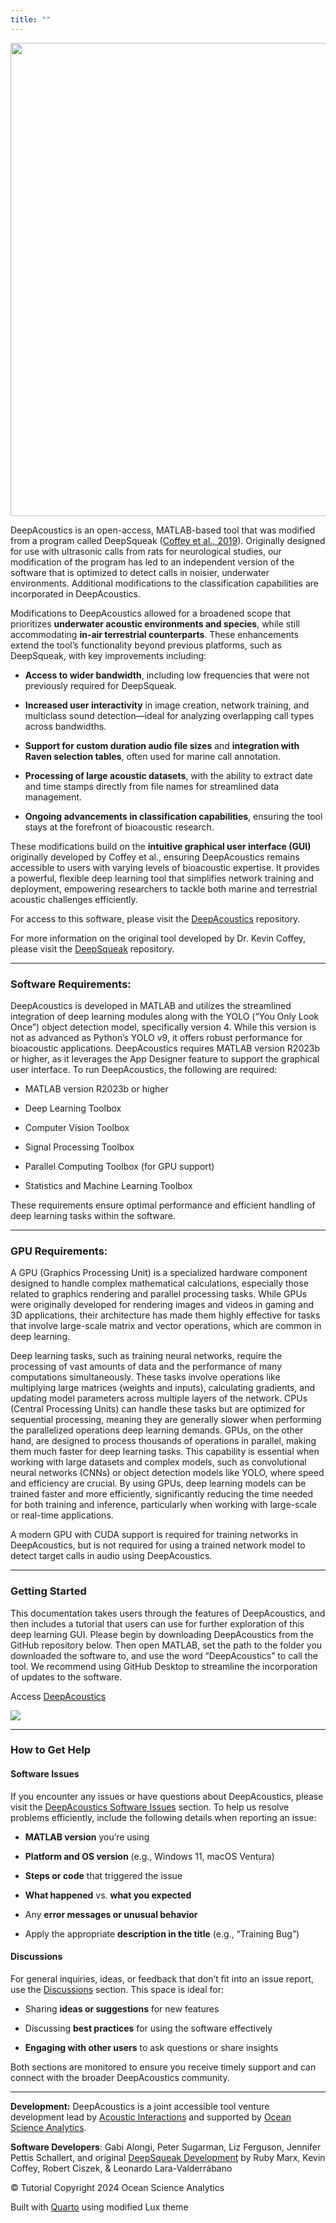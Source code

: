 ```yaml
---
title: ""
---
```


![](images/DA_Cover.png){fig-alt="DA Cover Image" fig-align="center" width="757"}

DeepAcoustics is an open-access, MATLAB-based tool that was modified from a program called DeepSqueak ([Coffey et al., 2019](https://www.nature.com/articles/s41386-018-0303-6)). Originally designed for use with ultrasonic calls from rats for neurological studies, our modification of the program has led to an independent version of the software that is optimized to detect calls in noisier, underwater environments. Additional modifications to the classification capabilities are incorporated in DeepAcoustics.

Modifications to DeepAcoustics allowed for a broadened scope that prioritizes **underwater acoustic environments and species**, while still accommodating **in-air terrestrial counterparts**. These enhancements extend the tool’s functionality beyond previous platforms, such as DeepSqueak, with key improvements including:

-   **Access to wider bandwidth**, including low frequencies that were not previously required for DeepSqueak.

-   **Increased user interactivity** in image creation, network training, and multiclass sound detection—ideal for analyzing overlapping call types across bandwidths.

-   **Support for custom duration audio file sizes** and **integration with Raven selection tables**, often used for marine call annotation.

-   **Processing of large acoustic datasets**, with the ability to extract date and time stamps directly from file names for streamlined data management.

-   **Ongoing advancements in classification capabilities**, ensuring the tool stays at the forefront of bioacoustic research.

These modifications build on the **intuitive graphical user interface (GUI)** originally developed by Coffey et al., ensuring DeepAcoustics remains accessible to users with varying levels of bioacoustic expertise. It provides a powerful, flexible deep learning tool that simplifies network training and deployment, empowering researchers to tackle both marine and terrestrial acoustic challenges efficiently.

For access to this software, please visit the [DeepAcoustics](https://github.com/Ocean-Science-Analytics/DeepAcoustics) repository.

For more information on the original tool developed by Dr. Kevin Coffey, please visit the [DeepSqueak](https://github.com/DrCoffey/DeepSqueak) repository.

------------------------------------------------------------------------

### Software Requirements:

DeepAcoustics is developed in MATLAB and utilizes the streamlined integration of deep learning modules along with the YOLO ("You Only Look Once") object detection model, specifically version 4. While this version is not as advanced as Python’s YOLO v9, it offers robust performance for bioacoustic applications. DeepAcoustics requires MATLAB version R2023b or higher, as it leverages the App Designer feature to support the graphical user interface. To run DeepAcoustics, the following are required:

-   MATLAB version R2023b or higher

-   Deep Learning Toolbox

-   Computer Vision Toolbox

-   Signal Processing Toolbox

-   Parallel Computing Toolbox (for GPU support)

-   Statistics and Machine Learning Toolbox

These requirements ensure optimal performance and efficient handling of deep learning tasks within the software.

------------------------------------------------------------------------

### GPU Requirements:

A GPU (Graphics Processing Unit) is a specialized hardware component designed to handle complex mathematical calculations, especially those related to graphics rendering and parallel processing tasks. While GPUs were originally developed for rendering images and videos in gaming and 3D applications, their architecture has made them highly effective for tasks that involve large-scale matrix and vector operations, which are common in deep learning.

Deep learning tasks, such as training neural networks, require the processing of vast amounts of data and the performance of many computations simultaneously. These tasks involve operations like multiplying large matrices (weights and inputs), calculating gradients, and updating model parameters across multiple layers of the network. CPUs (Central Processing Units) can handle these tasks but are optimized for sequential processing, meaning they are generally slower when performing the parallelized operations deep learning demands. GPUs, on the other hand, are designed to process thousands of operations in parallel, making them much faster for deep learning tasks. This capability is essential when working with large datasets and complex models, such as convolutional neural networks (CNNs) or object detection models like YOLO, where speed and efficiency are crucial. By using GPUs, deep learning models can be trained faster and more efficiently, significantly reducing the time needed for both training and inference, particularly when working with large-scale or real-time applications.

A modern GPU with CUDA support is required for training networks in DeepAcoustics, but is not required for using a trained network model to detect target calls in audio using DeepAcoustics.

------------------------------------------------------------------------

### Getting Started

This documentation takes users through the features of DeepAcoustics, and then includes a tutorial that users can use for further exploration of this deep learning GUI. Please begin by downloading DeepAcoustics from the GitHub repository below. Then open MATLAB, set the path to the folder you downloaded the software to, and use the word "DeepAcoustics" to call the tool. We recommend using GitHub Desktop to streamline the incorporation of updates to the software.

Access [DeepAcoustics](https://github.com/Ocean-Science-Analytics/DeepAcoustics)

![](images/start-DA.jpg){fig-alt="Starting DeepAcoustics" fig-align="center"}

------------------------------------------------------------------------

### How to Get Help

#### **Software Issues**

If you encounter any issues or have questions about DeepAcoustics, please visit the [DeepAcoustics Software Issues](https://github.com/Ocean-Science-Analytics/DeepAcoustics/issues) section. To help us resolve problems efficiently, include the following details when reporting an issue:

-   **MATLAB version** you're using

-   **Platform and OS version** (e.g., Windows 11, macOS Ventura)

-   **Steps or code** that triggered the issue

-   **What happened** vs. **what you expected**

-   Any **error messages or unusual behavior**

-   Apply the appropriate **description in the title** (e.g., "Training Bug")

#### **Discussions**

For general inquiries, ideas, or feedback that don’t fit into an issue report, use the [Discussions](https://github.com/Ocean-Science-Analytics/DeepAcoustics/discussions) section. This space is ideal for:

-   Sharing **ideas or suggestions** for new features

-   Discussing **best practices** for using the software effectively

-   **Engaging with other users** to ask questions or share insights

Both sections are monitored to ensure you receive timely support and can connect with the broader DeepAcoustics community.

------------------------------------------------------------------------

**Development:** DeepAcoustics is a joint accessible tool venture development lead by [Acoustic Interactions](https://acousticinteractions.org/vision-mission) and supported by [Ocean Science Analytics](https://www.oceanscienceanalytics.com/).

**Software Developers**: Gabi Alongi, Peter Sugarman, Liz Ferguson, Jennifer Pettis Schallert, and original [DeepSqueak Development](https://github.com/DrCoffey/DeepSqueak) by Ruby Marx, Kevin Coffey, Robert Ciszek, & Leonardo Lara-Valderrábano

© Tutorial Copyright 2024 Ocean Science Analytics

Built with [Quarto](https://quarto.org/) using modified Lux theme
